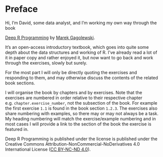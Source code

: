 # Preface {.unnumbered}

Hi, I'm David, some data analyst, and I'm working my own way through the book

[Deep R Programming](https://deepr.gagolewski.com/index.html) by [Marek Gagolewski](https://www.gagolewski.com/).

It's an open-access introductory textbook, which goes into quite some depth about the data structures and working of R. I've already read a lot of it in paper copy and rather enjoyed it, but now want to go back and work through the exercises, slowly but surely.

For the most part I will only be directly quoting the exercises and responding to them, and may otherwise discuss the contents of the related book sections.

I will organise the book by chapters and by exercises. Note that the exercises are numbered in order relative to their respective chapter e.g. `chapter.exercise_number`, not the subsection of the book. For example the first exercise `1.1` is found in the book section `1.2.3`. The exercises also share numbering with examples, so there may or may not always be a task. My heading numbering will match the exercise/example numbering and in most cases I will provide a link to the section of the book the exercise is featured in.

Deep R Programming is published under the license is published under the Creative Commons Attribution-NonCommercial-NoDerivatives 4.0 International License ([CC BY-NC-ND 4.0](https://creativecommons.org/licenses/by-nc-nd/4.0/)).
